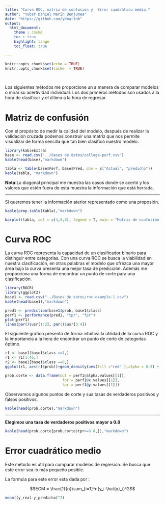 ```yaml
---
title: "Curva ROC, matriz de confusión y  Error cuadrático medio."
author: "Yubar Daniel Marín Benjumea"
date: "https://github.com/ydmarinb"
output: 
  html_document:
    theme : cosmo
    toc : true
    highlight: tango
    toc_float: true

---
```


```r
knitr::opts_chunk$set(echo = TRUE)
knitr::opts_chunk$set(cache  = TRUE)
```


<br>

Los siguientes métodos me proporcione un a manera de comparar modelos o mirar su acertividad individual. Los dos primeros métodos son usados a la hora de clasificar y el último a la hora de regresar.

# Matriz de confusión

Con el propósito de medir la calidad del modelo, después de realizar la validación cruzada podemos construir una matriz que nos permite visualizar de forma sencilla que tan bien clasificó nuestro modelo.


```r
library(kableExtra)
base <- read.csv("../Bases de datos/college-perf.csv")
kable(head(base),"markdown")
```
```r
tabla <- table(base$Perf, base$Pred, dnn = c("Actual", "predicho"))
kable(tabla, "markdown")
```

**Nota:**La diagonal principal me muestra las casos donde se acertó  y los valores que estén fuera de esta muestra la información que está herrada.


***


Si queremos tener la información aterior representado como una proposión.

```r
kable(prop.table(tabla),"markdown")
```
```r
barplot(tabla, col = c(4,5,6), legend = T, main = "Matriz de confusión de forma gráfica")
```

# Curva ROC

La curva ROC representa la capacidad de un clasificador binario  para distinguir entre categorias. Con una curva ROC se busca la  viabilidad en nuestra clasificación, en otras palabras el modelo que ofrezca una mayor área bajo la curva presenta una mejor tasa de predicción. Además  me proporciona una forma de encontrar un punto de corte para una clasificación.


```r
library(ROCR)
library(ggplot2)
base1 <- read.csv("../Bases de datos/roc-example-1.csv")
kable(head(base1),"markdown")
```





```r
pred1 <- prediction(base1$prob, base1$class)
perf1 <- performance(pred1, "tpr", "fpr")
plot(perf1)
lines(par()$usr[1:2], par()$usr[3:4])
```

El siguiente gráfico presenta de forma intuitiva la utilidad de la curva ROC y la importancia a la hora de encontrar un punto de corte de categorías óptimo.


```r
r1 <- base1[base1$class ==1,]
r1 <- r1[1:46,]
r2 <- base1[base1$class ==0,]
ggplot(r1, aes(r1$prob))+geom_density(aes(fill ="red" ),alpha = 0.5) + geom_density(aes(r2$prob, fill ="purple" , alpha = 0.5), show.legend = F)+ labs(x = "Punto de corte") + scale_fill_discrete(name = "Categoria",labels = c("Enfermos","No enfermos","corte"))+ geom_vline(aes(xintercept = 0.5, color = "red"))+geom_vline(aes(xintercept = 0.8, color = "red"))+ geom_vline(aes(xintercept = 0, color = "red"))+ geom_vline(aes(xintercept = 1, color = "red")) + theme_bw(base_family = "Courier")

```


```r
prob.corte <- data.frame(cut = perf1@alpha.values[[1]],
                          fpr = perf1@x.values[[1]],
                          tpr = perf1@y.values[[1]])
```


Observamos algunos puntos de corte y sus tasas de verdaderos positivos y falsos positivos.

```r
kable(head(prob.corte),"markdown")

```


***

**Elegimos una tasa de verdaderos positivos mayor a 0.8**

```r
kable(head(prob.corte[prob.corte$tpr>=0.8,]),"markdown")
```

# Error cuadrático medio


Este método es útil para comparar modelos de regresión. Se busca que este error sea lo más pequeño posible.

La formula para este error esta dada por :

$$ECM = \frac{1}{n}\sum_{i=1}^n(y_i-\hat{y}_i)^2$$


```r
mean((y_real-y_predicho)^2)
```

